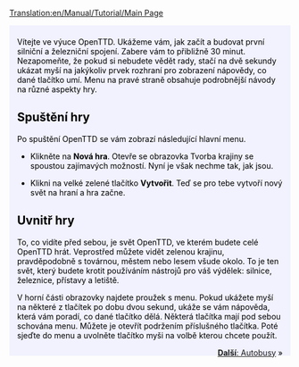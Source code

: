 [[Translation:en/Manual/Tutorial/Main Page]]
{{cs/Překlad|origin= Tutorial
|from  = en
|to    = cs
|Percentage = 60
}}
{{en/Tabs|5|1
|cs/Manual/Tutorial/Main Page|1. Začínáme<!--
-->|cs/Manual/Tutorial/Autobusy|2. Autobusy<!--
-->|cs/Manual/Tutorial/Vlaky|3. Vlaky<!--
-->|cs/Manual/Tutorial/Letadla|4. Letadla<!--
-->|cs/Manual/Tutorial/Závěr|5. Závěr}}
<div style="padding:.5em 1em 1em 1em; border-top:none; background-color:#f1f2fe; color:#000;">
{{cs/Cvičení}}
Vítejte ve výuce OpenTTD. Ukážeme vám, jak začít a budovat první silniční a železniční spojení. Zabere vám to přibližně 30 minut. Nezapomeňte, že pokud si nebudete vědět rady, stačí na dvě sekundy ukázat myší na jakýkoliv prvek rozhraní pro zobrazení nápovědy, co dané tlačítko umí. Menu na pravé straně obsahuje podrobnější návody na různé aspekty hry.

==Spuštění hry==
Po spuštění OpenTTD se vám zobrazí následující hlavní menu. 
{{en/Phototable|[[File:cs/Main menu new game CZE.png|Hlavní menu]]|Hlavní menu OpenTTD|center}}


*Klikněte na '''Nová hra'''. Otevře se obrazovka Tvorba krajiny se spoustou zajímavých možností. Nyní je však nechme tak, jak jsou.
{{en/Phototable|[[File:cs/Worldgenerationdialog.png|Obrazovka Tvorba krajiny]]|Obrazovka Tvorba Krajiny. Čtyřmi obrázky nahoře můžete změnit klima. Pro tento návod však necháme všechny možnosti tak, jak jsou.|center}}

*Klikni na velké zelené tlačítko '''Vytvořit'''. Teď se pro tebe vytvoří nový svět na hraní a hra začne.

==Uvnitř hry==
{{en/Phototable|[[File:cs/Aftergamestart.png|Po spuštění hry]]|Po spuštění nové hry|right}}
To, co vidíte před sebou, je svět OpenTTD, ve kterém budete celé OpenTTD hrát. Veprostřed můžete vidět zelenou krajinu, pravděpodobně s továrnou, městem nebo lesem všude okolo. To je ten svět, který budete krotit používáním nástrojů pro váš výdělek: silnice, železnice, přístavy a letiště. 

V horní části obrazovky najdete proužek s menu. Pokud ukážete myší na některé z tlačítek po dobu dvou sekund, ukáže se vám nápověda, která vám poradí, co dané tlačítko dělá. Některá tlačítka mají pod sebou schována menu. Můžete je otevřít podržením příslušného tlačítka. Poté sjeďte do menu a uvolněte tlačítko myši na volbě kterou chcete použít.
<br style="clear:both;">


<span style="float: right">[[cs/Manual/Tutorial/Autobusy|'''Další''': Autobusy]] &raquo;</span>
</div>